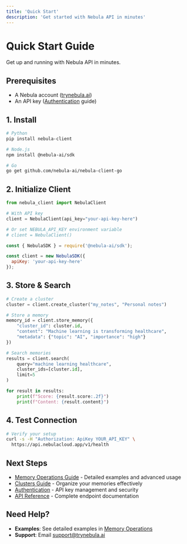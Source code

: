 ```yaml
---
title: 'Quick Start'
description: 'Get started with Nebula API in minutes'
---
```


# Quick Start Guide

Get up and running with Nebula API in minutes.

## Prerequisites

- A Nebula account ([trynebula.ai](https://trynebula.ai))
- An API key ([Authentication](/authentication) guide)

## 1. Install

```bash
# Python
pip install nebula-client

# Node.js
npm install @nebula-ai/sdk

# Go
go get github.com/nebula-ai/nebula-client-go
```

## 2. Initialize Client

```python
from nebula_client import NebulaClient

# With API key
client = NebulaClient(api_key="your-api-key-here")

# Or set NEBULA_API_KEY environment variable
# client = NebulaClient()
```

```javascript
const { NebulaSDK } = require('@nebula-ai/sdk');

const client = new NebulaSDK({
  apiKey: 'your-api-key-here'
});
```

## 3. Store & Search

```python
# Create a cluster
cluster = client.create_cluster("my_notes", "Personal notes")

# Store a memory
memory_id = client.store_memory({
    "cluster_id": cluster.id,
    "content": "Machine learning is transforming healthcare",
    "metadata": {"topic": "AI", "importance": "high"}
})

# Search memories
results = client.search(
    query="machine learning healthcare",
    cluster_ids=[cluster.id],
    limit=5
)

for result in results:
    print(f"Score: {result.score:.2f}")
    print(f"Content: {result.content}")
```

## 4. Test Connection

```bash
# Verify your setup
curl -s -H "Authorization: ApiKey YOUR_API_KEY" \
  https://api.nebulacloud.app/v1/health
```

## Next Steps

- [Memory Operations Guide](/guides/memory-operations) - Detailed examples and advanced usage
- [Clusters Guide](/guides/clusters) - Organize your memories effectively
- [Authentication](/authentication) - API key management and security
- [API Reference](/api-reference/overview) - Complete endpoint documentation

## Need Help?

- **Examples**: See detailed examples in [Memory Operations](/guides/memory-operations)
- **Support**: Email [support@trynebula.ai](mailto:support@trynebula.ai) 